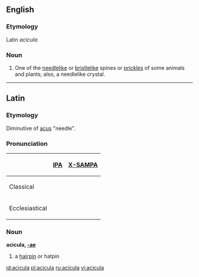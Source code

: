 ==English==

===Etymology===
Latin ''acicula''

===Noun===
{{en-noun|aciculae}}

# One of the [[needlelike]] or [[bristlelike]] spines or [[prickles]] of some animals and plants; also, a needlelike crystal.

----

==Latin==

===Etymology===
Diminutive of [[acus]] "needle".

===Pronunciation===
{| border=1 cellpadding=5
! !! [[w:IPA|IPA]] !! [[w:X-SAMPA|X-SAMPA]]
|-
! Classical
| {{IPA|/aˈkikula/}} || {{SAMPA|/a"kikula/}}
|-
! Ecclesiastical
| {{IPA|/aˈʧikula/}} || {{SAMPA|/a"tSikula/}}
|}

===Noun===
'''acicula, [[Appendix:Latin first declension|-ae]]''' {{f}}

# a [[hairpin]] or hatpin

{{la-attention}}
[[id:acicula]]
[[pl:acicula]]
[[ru:acicula]]
[[vi:acicula]]